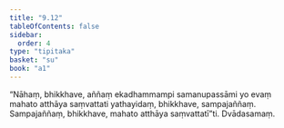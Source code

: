 ```yaml
---
title: "9.12"
tableOfContents: false
sidebar:
  order: 4
type: "tipitaka"
basket: "su"
book: "a1"
---
```



<DynamicBreadcrumb />

<Division number="93" book="a1" bookNo="15" page="15">

<Paragraph number="195" book="a1">
“Nāhaṃ, bhikkhave, aññaṃ ekadhammampi samanupassāmi yo evaṃ mahato atthāya saṃvattati yathayidaṃ, bhikkhave, sampajaññaṃ. Sampajaññaṃ, bhikkhave, mahato atthāya saṃvattatī”ti.

</Paragraph>
</Division>

<Paragraph number="196" type="center" book="a1">
Dvādasamaṃ.
</Paragraph>